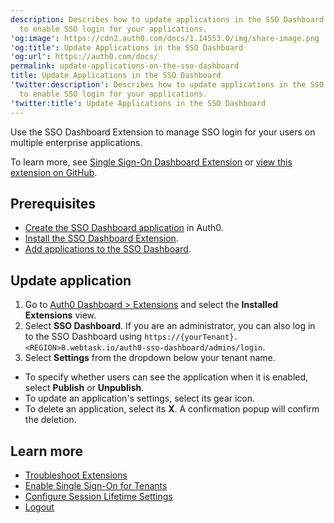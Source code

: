 ```yaml
---
description: Describes how to update applications in the SSO Dashboard Extension
  to enable SSO login for your applications.
'og:image': https://cdn2.auth0.com/docs/1.14553.0/img/share-image.png
'og:title': Update Applications in the SSO Dashboard
'og:url': https://auth0.com/docs/
permalink: update-applications-on-the-sso-dashboard
title: Update Applications in the SSO Dashboard
'twitter:description': Describes how to update applications in the SSO Dashboard Extension
  to enable SSO login for your applications.
'twitter:title': Update Applications in the SSO Dashboard
---
```

Use the SSO Dashboard Extension to manage <Tooltip tip="Single Sign-On (SSO): Service that, after a user logs into one applicaton, automatically logs that user in to other applications." cta="View Glossary" href="/docs/glossary?term=SSO">SSO</Tooltip> login for your users on multiple enterprise applications.

To learn more, see [Single Sign-On Dashboard Extension](/docs/customize/extensions/single-sign-on-dashboard-extension) or [view this extension on GitHub](https://github.com/auth0-extensions/auth0-sso-dashboard-extension).

## Prerequisites

* [Create the SSO Dashboard application](/docs/customize/extensions/single-sign-on-dashboard-extension/create-sso-dashboard-application) in Auth0.
* [Install the SSO Dashboard Extension](/docs/customize/extensions/single-sign-on-dashboard-extension/install-sso-dashboard-extension).
* [Add applications to the SSO Dashboard](/docs/customize/extensions/single-sign-on-dashboard-extension/add-applications-to-the-sso-dashboard).

## Update application

1. Go to [Auth0 Dashboard > Extensions](https://manage.auth0.com/#/extensions) and select the **Installed Extensions** view.
2. Select **SSO Dashboard**.
   If you are an administrator, you can also log in to the SSO Dashboard using `https://{yourTenant}.<REGION>8.webtask.io/auth0-sso-dashboard/admins/login`.
3. Select **Settings** from the dropdown below your tenant name.

* To specify whether users can see the application when it is enabled, select **Publish** or **Unpublish**.
* To update an application's settings, select its gear icon.
* To delete an application, select its **X**. A confirmation popup will confirm the deletion.

## Learn more

* [Troubleshoot Extensions](/docs/troubleshoot/integration-extensibility-issues/troubleshoot-extensions)
* [Enable Single Sign-On for Tenants](/docs/get-started/tenant-settings/enable-sso-for-legacy-tenants)
* [Configure Session Lifetime Settings](/docs/manage-users/sessions/configure-session-lifetime-settings)
* [Logout](/docs/authenticate/login/logout)